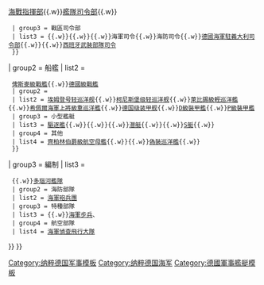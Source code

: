 {{Navbox
| name = 納粹德國海軍組織
| title = [[納粹德國海軍]]
| image = <center>[[File:Kriegsmarine_insignia_casco.svg|80px]]</center>
| bodyclass = hlist
| titlestyle = background:#c3c3c3;
| basestyle = background:#d7d7d7;
| groupstyle = text-align: center;
| group1 = 組織
| list1 =
  {{Navbox|child
  | bodyclass = hlist
  | titlestyle = background:#c3c3c3;
  | basestyle = background:#d7d7d7;
  | state = plain
  | group1 = 前身
  | list1 = [[德意志帝國海軍]]{{.w}}[[國家海軍]]
  | group2 = 中央指揮機關
  | list2 = [[海軍總司令部 (德國國防軍)|海軍總司令部]]{{.w}}[[海戰指揮部]]{{.w}}[[艦隊司令部 (德國國防軍)|艦隊司令部]]{{.w}}{{link-de|海軍情報部 (德國國防軍)|Marinenachrichtendienst|海軍情報部}}
  | group3 = 戰區司令部
  | list3 = {{link-de|海軍集群司令部|Marinegruppenkommando}}{{.w}}{{link-de|海軍戰區司令部|Marineoberkommando}}{{.w}}{{link-de|海軍軍區|Marinestation}}{{.w}}海軍司令{{.w}}海防司令{{.w}}[[德國海軍駐義大利司令部]]{{.w}}{{link-de|德國駐義大利航運司令|Deutscher Seetransportchef Italien}}{{.w}}[[西班牙武裝部隊司令]]
  }}
| group2 = 船艦
| list2 =
  {{Navbox|child
  | bodyclass = hlist
  | titlestyle = background:#c3c3c3;
  | basestyle = background:#d7d7d7;
  | state = plain
  | group1 = [[主力艦]]
  | list1 = [[沙恩霍斯特级战列巡洋舰|沙恩霍斯特級戰鬥巡洋艦]]{{.w}}[[俾斯麦级战列舰|俾斯麥級戰艦]]{{.w}}[[德国级装甲舰|德國級戰艦]]
  | group2 = {{nowrap|[[巡洋艦]]與[[裝甲艦]]}}
  | list2 = [[埃姆登号轻巡洋舰]]{{.w}}[[柯尼斯堡级轻巡洋舰]]{{.w}}[[萊比錫級輕巡洋艦]]{{.w}}[[希佩尔海军上将级巡洋舰|希佩爾海軍上將級重巡洋艦]]{{.w}}[[德国级装甲舰]]{{.w}}[[D級裝甲艦]]{{.w}}[[P級裝甲艦]]
  | group3 = 小型艦艇
  | list3 = [[第二次世界大戰德國驅逐艦列表|驅逐艦]]{{.w}}{{link-en|M級掃雷艦|M-class minesweeper (Germany)}}{{.w}}{{link-en|R艇|R boat}}{{.w}}[[U潜艇列表|潜艇]]{{.w}}{{link-en|第二次世界大戰德國魚雷艇列表|German torpedo boats of World War II}}{{.w}}[[S艇]]{{.w}}{{link-en|VP艇|Vorpostenboot}}
  | group4 = 其他
  | list4 = [[齊柏林伯爵級航空母艦]]{{.w}}{{link-en|F級護航艦|F-class escort ship}}{{.w}}[[第二次世界大戰德國偽裝巡洋艦列表|偽裝巡洋艦]]{{.w}}{{link-en|平底登陸艇|Siebel ferry}}
  }}
| group3 = 編制
| list3 = 
  {{Navbox|child
  | bodyclass = hlist
  | state = plain
  | titlestyle = background:#c3c3c3;
  | basestyle = background:#d7d7d7;
  | group1 = 主戰艦隊
  | list1 = {{link-de|戰鬥群 (納粹德國海軍)|Kampfgruppe (Kriegsmarine)|戰鬥群}}{{.w}}{{link-en|第二次世界大戰德國潛艇艦隊列表|List of U-boat flotillas|潛艇艦隊}}{{.w}}[[多瑙河艦隊 (德國國防軍)|多瑙河艦隊]]
  | group2 = 海防部隊
  | list2 = [[海軍砲兵團 (德國國防軍)|海軍砲兵團]]
  | group3 = 特種部隊
  | list3 = {{link-de|小型戰鬥單位|Kleinkampfverbände}}{{.w}}[[海軍步兵 (德國國防軍)|海軍步兵]]、{{link-de|海軍突擊隊 (德國國防軍)|Marinestoßtruppkompanie|海軍突擊隊}}
  | group4 = 航空部隊
  | list4 = [[海軍偵查飛行大隊]]
}}
}}
<noinclude>
[[Category:纳粹德国军事模板]]
[[Category:纳粹德国海军]]
[[Category:德國軍事艦艇模板]]
</noinclude>